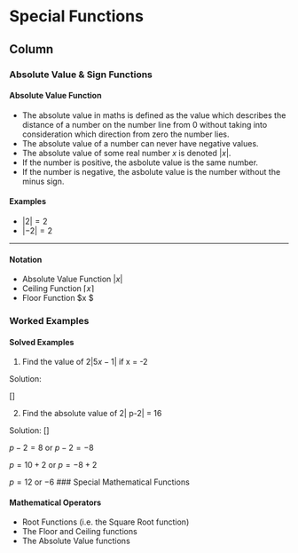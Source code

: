 Special Functions{data-navmenu="Functions"}
=====================================

Column {.tabset}
-------------------------------------------------

### Absolute Value & Sign Functions


#### Absolute Value Function 

* The absolute value in maths is defined as the value which describes the distance of a number on the number line from 0 without taking into consideration which direction from zero the number lies. 
* The absolute value of a number can never have negative values.
* The absolute value of some real number $x$ is denoted $|x|$.
* If the number is positive, the asbolute value is the same number.
* If the number is negative, the asbolute value is the number without the minus sign.

#### Examples

*  $|2|=2$
*  $|-2| = 2$

--------------------

#### Notation 

*  Absolute Value Function $| x |$
*  Ceiling Function $\lceil x \rceil$
*  Floor Function  $\lfloor x \rfloor $


### Worked Examples
#### Solved Examples
1. Find the value of $2|5x-1|$ if x = -2

Solution: 

\[\begin{eqnarray*}
2 |5x-1| &=& 2| 5(-2)-1|\\
 &=& 2|-10-1|\\
 &=& 2|-11|\\
 &=& 2|11|\\
 &=& 22\\
\end{eqnarray*}\]


2. Find the absolute  value of 2| p-2| = 16

Solution: 
\[\begin{eqnarray*}
2| p- 2| &=&  16\\
 &=&  16/2\\
 &=&  8\\
\end{eqnarray*}\]



$p - 2 = 8$ or $p - 2 = - 8$

$p = 10 + 2$ or $p = - 8 + 2$

$p = 12$ or $-6$
### Special Mathematical Functions

#### Mathematical Operators

*  Root Functions (i.e. the Square Root function)
*  The Floor and Ceiling functions
*  The Absolute Value functions






